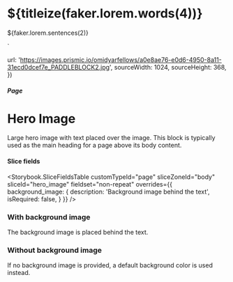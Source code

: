 


  <h1>${titleize(faker.lorem.words(4))}</h1>
  <p>${faker.lorem.sentences(2)}</p>
`

  url: 'https://images.prismic.io/omidyarfellows/a0e8ae76-e0d6-4950-8a11-31ecd0dcef7e_PADDLEBLOCK2.jpg',
  sourceWidth: 1024,
  sourceHeight: 368,
})

<Meta title="Pages/Hero Image" component={PageBodyHeroImage} />

##### Page

# Hero Image

Large hero image with text placed over the image. This block is typically used
as the main heading for a page above its body content.

#### Slice fields

<Storybook.SliceFieldsTable
  customTypeId="page"
  sliceZoneId="body"
  sliceId="hero_image"
  fieldset="non-repeat"
  overrides={{
    background_image: {
      description: 'Background image behind the text',
      isRequired: false,
    }
  }}
/>

### With background image

The background image is placed behind the text.

<Canvas withSource="none">
  <Story name="With background image">
    <PageBodyHeroImage
      nextSharesBg={false}
      textHTML={textHTML}
      buttonHref="#"
      backgroundImageFluid={backgroundImage}
    />
  </Story>
</Canvas>

### Without background image

If no background image is provided, a default background color is used instead.

<Canvas withSource="none">
  <Story name="Without background image">
    <PageBodyHeroImage
      nextSharesBg={false}
      textHTML={textHTML}
      buttonHref="#"
    />
  </Story>
</Canvas>
